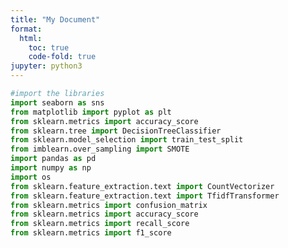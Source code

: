 ---
title: "My Document"
format: 
  html:
    toc: true
    code-fold: true
jupyter: python3
---

```{python}
#import the libraries
import seaborn as sns
from matplotlib import pyplot as plt
from sklearn.metrics import accuracy_score
from sklearn.tree import DecisionTreeClassifier
from sklearn.model_selection import train_test_split
from imblearn.over_sampling import SMOTE
import pandas as pd
import numpy as np
import os
from sklearn.feature_extraction.text import CountVectorizer
from sklearn.feature_extraction.text import TfidfTransformer
from sklearn.metrics import confusion_matrix
from sklearn.metrics import accuracy_score
from sklearn.metrics import recall_score
from sklearn.metrics import f1_score
```

```{python}


```


```{python}



```

```{python}



```


```{python}



```

```{python}



```


```{python}



```